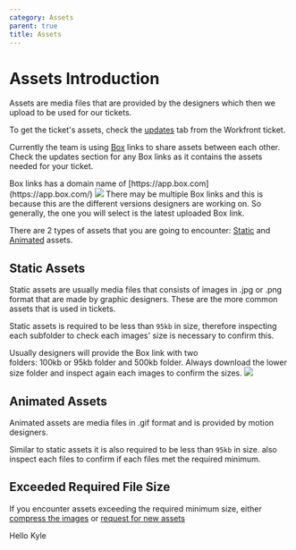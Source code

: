 ```yaml
---
category: Assets
parent: true
title: Assets
---
```


# Assets Introduction

Assets are media files that are provided by the designers which then we upload to be used for our tickets.

To get the ticket's assets, check the [updates](#static-assets) tab from the Workfront ticket.

Currently the team is using [Box](https://www.box.com/) links to share assets between each other. Check the updates section for any Box links as it contains the assets needed for your ticket.

<Admonition type="tip" title="Box Links">
  Box links has a domain name of [https://app.box.com](https://app.box.com/)

  <img className="w-3/4 max-w-md" src="/img/builds/assets/sample-box-links.png" />
</Admonition>

<Admonition type="tip" title="Multiple Box Links">
  There may be multiple Box links and this is because this are the different versions designers are working on. So generally, the one you will select is the latest uploaded Box link.
</Admonition>

There are 2 types of assets that you are going to encounter: [Static](#static-assets) and [Animated](#animated-assets) assets.

## Static Assets

Static assets are usually media files that consists of images in .jpg or .png format that are made by graphic designers. These are the more common assets that is used in tickets.

Static assets is required to be less than `95kb` in size, therefore inspecting each subfolder to check each images' size is necessary to confirm this.

<Admonition type="note" title="Folder To Download">
  Usually designers will provide the Box link with two folders: 100kb or 95kb folder and 500kb folder. Always download the lower size folder and inspect again each images to confirm the sizes.

  <img src="/img/builds/assets/assets-2-folder.png" className="w-full mt-4" />
</Admonition>

## Animated Assets

Animated assets are media files in .gif format and is provided by motion designers.

Similar to static assets it is also required to be less than `95kb` in size. also inspect each files to confirm if each files met the required minimum.

## Exceeded Required File Size

If you encounter assets exceeding the required minimum size, either [compress the images](./assets-request.mdx) or [request for new assets](./assets-request.mdx)

Hello Kyle
